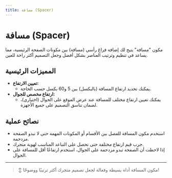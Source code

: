 ```yaml
---
title: مسافة (Spacer)
---
```


# مسافة (Spacer)

مكون "مسافة" يتيح لك إضافة فراغ رأسي (مسافة) بين مكونات الصفحة الرئيسية، مما يساعد في تنظيم وترتيب العناصر بشكل أفضل وجعل التصميم أكثر راحة للعين.

## المميزات الرئيسية

- **تعيين الارتفاع:**
  - يمكنك تحديد ارتفاع المسافة (بالبكسل) بين 5 و60 بكسل حسب الحاجة.
- **ارتفاع مخصص للجوال:**
  - يمكنك تعيين ارتفاع مختلف للمسافة عند عرض الموقع على الجوال (اختياري)، لضمان تناسق التصميم على جميع الأجهزة.

## نصائح عملية
- استخدم مكون المسافة للفصل بين الأقسام أو المكونات المهمة حتى لا تبدو الصفحة مزدحمة.
- جرب قيم ارتفاع مختلفة حتى تحصل على التباعد المناسب لهوية متجرك.
- إذا لاحظت أن الصفحة تبدو مزدحمة على الجوال، استخدم ارتفاعًا أقل للمسافة على الجوال.

---

> ↕️ مكون المسافة أداة بسيطة وفعالة لجعل تصميم متجرك أكثر ترتيبًا ووضوحًا!
